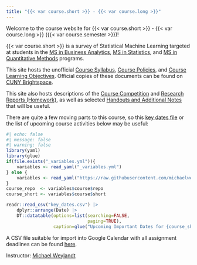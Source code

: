 ```yaml
---
title: "{{< var course.short >}} - {{< var course.long >}}"
---
```


Welcome to the course website for {{< var course.short >}}  - 
{{< var course.long >}} ({{< var course.semester >}})!

{{< var course.short >}} is a survey of Statistical Machine Learning targeted at
students in the [MS in Business
Analytics](https://zicklin.baruch.cuny.edu/academic-programs/graduate/ms/masters-in-business-analytics/), 
[MS in Statistics](https://zicklin.baruch.cuny.edu/academic-programs/graduate/ms/statistics/), 
and [MS in Quantitative Methods](https://zicklin.baruch.cuny.edu/academic-programs/graduate/ms/quantitative-methods-modeling/) 
programs. 

This site hosts the unofficial [Course Syllabus](./syllabus.html), 
[Course Policies](./resources.html), and [Course Learning
Objectives](./objectives.html). Official copies of these documents can be
found on [CUNY Brightspace](https://brightspace.cuny.edu).

This site also hosts descriptions of the [Course Competition](./competition.html)
and [Research Reports (Homework)](./reports.html), as well as selected [Handouts and Additional Notes](notes.html) that will be useful. 

There are quite a few moving parts to this course, so this [key dates file](./key_dates.csv)
or the list of upcoming course activities below may be useful:

```r
#| echo: false
#| message: false
#| warning: false
library(yaml)
library(glue)
if(file.exists("_variables.yml")){
    variables <- read_yaml("_variables.yml")
} else {
    variables <- read_yaml("https://raw.githubusercontent.com/michaelweylandt/STA9890/refs/heads/main/_variables.yml")
}
course_repo  <- variables$course$repo
course_short <- variables$course$short

readr::read_csv("key_dates.csv") |> 
    dplyr::arrange(Date) |> 
    DT::datatable(options=list(searching=FALSE,
                               paging=TRUE),
                  caption=glue("Upcoming Important Dates for {course_short}"))
```

<script defer>
window.addEventListener("load", function(){
  var filter_date = new Date();
  filter_date.setDate(filter_date.getDate() - 1);
  var filter_string = filter_date.toISOString().split('T')[0]
  $("table").DataTable().rows((idx, data) => data[4] < filter_string).remove().draw();
});
</script>

A CSV file suitable for import into Google Calendar with all assignment deadlines
can be found [here](./key_dates_students_gcal.csv).

Instructor: [Michael Weylandt](https://michael-weylandt.com)
